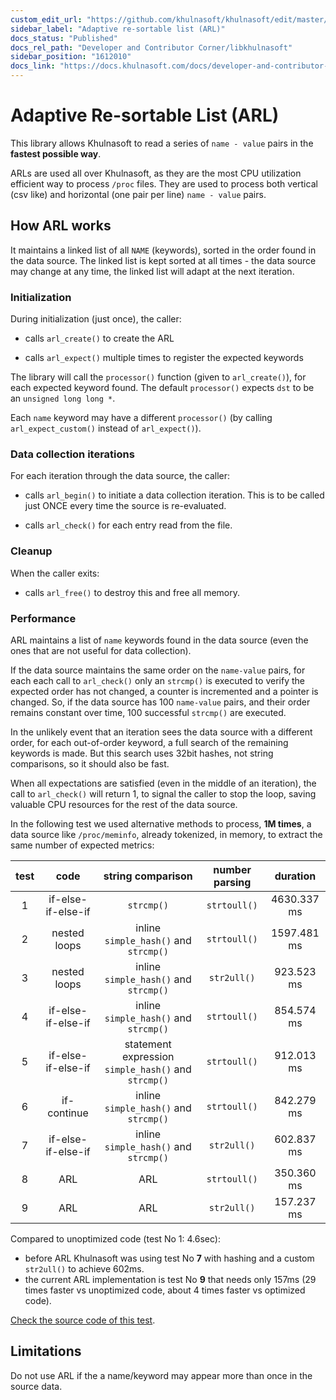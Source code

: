 ```yaml
---
custom_edit_url: "https://github.com/khulnasoft/khulnasoft/edit/master/src/libkhulnasoft/adaptive_resortable_list/README.md"
sidebar_label: "Adaptive re-sortable list (ARL)"
docs_status: "Published"
docs_rel_path: "Developer and Contributor Corner/libkhulnasoft"
sidebar_position: "1612010"
docs_link: "https://docs.khulnasoft.com/docs/developer-and-contributor-corner/libkhulnasoft/adaptive-re-sortable-list-(arl)"
---
```


# Adaptive Re-sortable List (ARL)

This library allows Khulnasoft to read a series of `name - value` pairs
in the **fastest possible way**.

ARLs are used all over Khulnasoft, as they are the most
CPU utilization efficient way to process `/proc` files. They are used to
process both vertical (csv like) and horizontal (one pair per line) `name - value` pairs.

## How ARL works

It maintains a linked list of all `NAME` (keywords), sorted in the
order found in the data source. The linked list is kept
sorted at all times - the data source may change at any time, the
linked list will adapt at the next iteration.

### Initialization

During initialization (just once), the caller:

-   calls `arl_create()` to create the ARL

-   calls `arl_expect()` multiple times to register the expected keywords

The library will call the `processor()` function (given to
`arl_create()`), for each expected keyword found.
The default `processor()` expects `dst` to be an `unsigned long long *`.

Each `name` keyword may have a different `processor()` (by calling
`arl_expect_custom()` instead of `arl_expect()`).

### Data collection iterations

For each iteration through the data source, the caller:

-   calls `arl_begin()` to initiate a data collection iteration.
     This is to be called just ONCE every time the source is re-evaluated.

-   calls `arl_check()` for each entry read from the file.

### Cleanup

When the caller exits:

-   calls `arl_free()` to destroy this and free all memory.

### Performance

ARL maintains a list of `name` keywords found in the data source (even the ones
that are not useful for data collection).

If the data source maintains the same order on the `name-value` pairs, for each
each call to `arl_check()` only an `strcmp()` is executed to verify the
expected order has not changed, a counter is incremented and a pointer is changed.
So, if the data source has 100 `name-value` pairs, and their order remains constant
over time, 100 successful `strcmp()` are executed.

In the unlikely event that an iteration sees the data source with a different order,
for each out-of-order keyword, a full search of the remaining keywords is made. But
this search uses 32bit hashes, not string comparisons, so it should also be fast. 

When all expectations are satisfied (even in the middle of an iteration),
the call to `arl_check()` will return 1, to signal the caller to stop the loop,
saving valuable CPU resources for the rest of the data source. 

In the following test we used alternative methods to process, **1M times**,
a data source like `/proc/meminfo`, already tokenized, in memory,
to extract the same number of expected metrics:

|test|code|string comparison|number parsing|duration|
|:--:|:--:|:---------------:|:------------:|:------:|
|1|if-else-if-else-if|`strcmp()`|`strtoull()`|4630.337 ms|
|2|nested loops|inline `simple_hash()` and `strcmp()`|`strtoull()`|1597.481 ms|
|3|nested loops|inline `simple_hash()` and `strcmp()`|`str2ull()`|923.523 ms|
|4|if-else-if-else-if|inline `simple_hash()` and `strcmp()`|`strtoull()`|854.574 ms|
|5|if-else-if-else-if|statement expression `simple_hash()` and `strcmp()`|`strtoull()`|912.013 ms|
|6|if-continue|inline `simple_hash()` and `strcmp()`|`strtoull()`|842.279 ms|
|7|if-else-if-else-if|inline `simple_hash()` and `strcmp()`|`str2ull()`|602.837 ms|
|8|ARL|ARL|`strtoull()`|350.360 ms|
|9|ARL|ARL|`str2ull()`|157.237 ms|

Compared to unoptimized code (test No 1: 4.6sec):

-   before ARL Khulnasoft was using test No **7** with hashing and a custom `str2ull()` to achieve 602ms.
-   the current ARL implementation is test No **9** that needs only 157ms (29 times faster vs unoptimized code, about 4 times faster vs optimized code).

[Check the source code of this test](https://raw.githubusercontent.com/khulnasoft/khulnasoft/master/tests/profile/benchmark-value-pairs.c).

## Limitations

Do not use ARL if the a name/keyword may appear more than once in the
source data. 



